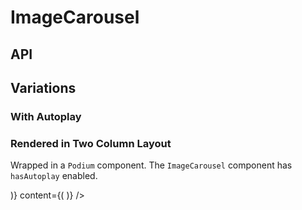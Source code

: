 
<Meta title="Components/ImageCarousel" component={ImageCarousel} />

# ImageCarousel

<Preview>
  <Story name="Base component">
    <ImageCarousel
      autoplaySpeed={knobs.number('autoplaySpeed', ImageCarouselFixture.autoplaySpeed, 'Presentation')}
      hasAutoplay={knobs.boolean('hasAutoplay', false, 'Presentation')}
      hasFlushPagination={knobs.boolean('hasFlushPagination', false, 'Presentation')}
      isCompact={knobs.boolean('isCompact', false, 'Presentation')}
      slides={[
        {
          caption: knobs.text(
            'caption',
            'Lorem ipsum dolor sit amet, consectetur adipiscing elit. Vestibulum facilisis ligula elementum.',
            'First slide copy',
          ),
          image: {
            altText: 'Lorem ipsum dolor sit amet',
            small: './assets/images/ImageCarousel/image-one-small.jpg',
            medium: './assets/images/ImageCarousel/image-one-medium.jpg',
            large: './assets/images/ImageCarousel/image-one-large.jpg',
          },
        },
        ...ImageCarouselFixture.slides,
      ]}
      theme={knobs.select('theme', ['dark', 'light'], 'dark', 'Presentation')}
    />
  </Story>
</Preview>

## API

<Props of={ImageCarousel} />

## Variations

### With Autoplay

<Preview>
  <Story name="With Autoplay">
    <ImageCarousel
      autoplaySpeed={knobs.number('autoplaySpeed', ImageCarouselFixture.autoplaySpeed, 'Presentation')}
      hasAutoplay={true}
      slides={ImageCarouselFixture.slides}
    />
  </Story>
</Preview>

### Rendered in Two Column Layout

Wrapped in a `Podium` component. The `ImageCarousel` component has `hasAutoplay` enabled.

<Preview>
  <Story name="Rendered in Two Column Layout">
    <Podium verticalPadding="small" paddingRight="small" isHorizontalFlushOnSmall={true} isHorizontalFlushOnMedium={true}>
      <TwoColumnLayout
        hasFullWidthContent={knobs.boolean(
          'hasFullWidthContent',
          true,
          'Presentation',
        )}
        id="TwoColumn-id"
        isFlushOnSmall={knobs.boolean(
          'isFlushOnSmall',
          true,
          'Presentation',
        )}
        isReversed={knobs.boolean('isReversed', true, 'Presentation')}
        sidebar={(
          <BodyCopy
            cta={{
              text: 'Quisque non enim',
              url: '/',
              style: 'Internal Button Link',
            }}
            ctaTextAlign="left"
            heading="Nunc dignissim quis"
            copy="Nunc dignissim quis arcu a lobortis. Nullam auctor id nulla non sagittis. Quisque non enim efficitur quam mattis."
          />
        )}
        content={(
          <ImageCarousel
            hasAutoplay={true}
            slides={ImageCarouselFixture.slides}
          />
        )}
      />
    </Podium>
  </Story>
</Preview>
